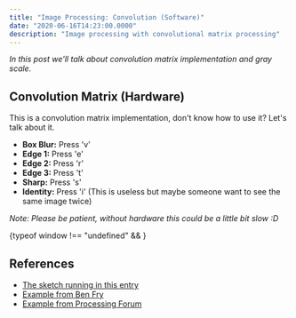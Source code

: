 ```yaml
---
title: "Image Processing: Convolution (Software)"
date: "2020-06-16T14:23:00.0000"
description: "Image processing with convolutional matrix processing"
---
```


_In this post we'll talk about convolution matrix implementation and gray scale._


## Convolution Matrix (Hardware)

This is a convolution matrix implementation, don't know how to use it? Let's talk about it.

- __Box Blur:__ Press 'v'
- __Edge 1:__ Press 'e'
- __Edge 2:__ Press 'r'
- __Edge 3:__ Press 't'
- __Sharp:__ Press 's'
- __Identity:__ Press 'i' (This is useless but maybe someone want to see the same image twice)

_Note: Please be patient, without hardware this could be a little bit slow :D_

<div>{typeof window !== "undefined" && <ImageSketch />}</div>

## References

- [The sketch running in this entry](https://idmnyu.github.io/p5.js-image/Filters/index.html#bw)
- [Example from Ben Fry](https://github.com/processing/processing-video/blob/master/examples/Capture/AsciiVideo/AsciiVideo.pde)
- [Example from Processing Forum](https://forum.processing.org/two/discussion/6830/interpret-image-as-ascii-text)
